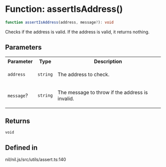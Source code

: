 # Function: assertIsAddress()

```ts
function assertIsAddress(address, message?): void
```

Checks if the address is valid. If the address is valid, it returns nothing.

## Parameters

<table>
<tr>
<th>Parameter</th>
<th>Type</th>
<th>Description</th>
</tr>
<tr>
<td>

`address`

</td>
<td>

`string`

</td>
<td>

The address to check.

</td>
</tr>
<tr>
<td>

`message`?

</td>
<td>

`string`

</td>
<td>

The message to throw if the address is invalid.

</td>
</tr>
</table>

## Returns

`void`

## Defined in

nil/nil.js/src/utils/assert.ts:140
